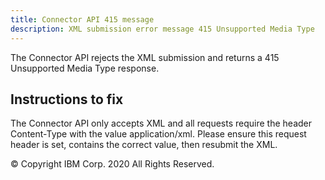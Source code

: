 ```yaml
---
title: Connector API 415 message
description: XML submission error message 415 Unsupported Media Type
---
```


<PageDescription>

The Connector API rejects the XML submission and returns a 415 Unsupported Media
Type response.

</PageDescription>

## Instructions to fix

The Connector API only accepts XML and all requests require the header Content-Type with
the value application/xml.  Please ensure this request header is set, contains the
correct value, then resubmit the XML.

<PageCopyright>© Copyright IBM Corp. 2020 All Rights Reserved.</PageCopyright>
